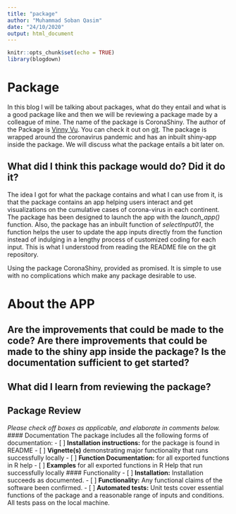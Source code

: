```yaml
---
title: "package"
author: "Muhammad Soban Qasim"
date: "24/10/2020"
output: html_document
---
```


```r
knitr::opts_chunk$set(echo = TRUE)
library(blogdown)
```

# Package 

In this blog I will be talking about packages, what do they entail and what is a good package like and then we will be reviewing a package made by a colleague of mine. The name of the package is CoronaShiny.  The author of the Package is [Vinny Vu](https://github.com/vvuu0009).  You can check it out on [git](https://github.com/etc5523-2020/r-package-assessment-vvuu0009). The package is wrapped around the coronavirus pandemic and has an inbuilt shiny-app inside the package. We will discuss what the package entails a bit later on.



##  What did I think this package would do? Did it do it?

The idea I got for what the package contains and what I can use from it, is that the package contains an app helping users interact and get visualizations on the cumulative cases of corona-virus in each continent. The package has been designed to launch the app with the *launch_app()* function. Also, the package has an inbuilt function of *selectInput01*, the function helps the user to update the app inputs directly from the function instead of indulging in a lengthy process of customized coding for each input. This is what I understood from reading the README file on the git repository. 

Using the package CoronaShiny, provided as promised. It is simple to use with no complications which make any package desirable to use. 

# About the APP

##  Are the improvements that could be made to the code? Are there improvements that could be made to the shiny app inside the package? Is the documentation sufficient to get started?



##  What did I learn from reviewing the package?




















## Package Review
*Please check off boxes as applicable, and elaborate in comments below.*
#### Documentation
The package includes all the following forms of documentation:
- [ ] **Installation instructions:** for the package is found in README
- [ ] **Vignette(s)** demonstrating major functionality that runs successfully locally
- [ ] **Function Documentation:** for all exported functions in R help
- [ ] **Examples** for all exported functions in R Help that run successfully locally
#### Functionality
- [ ] **Installation:** Installation succeeds as documented.
- [ ] **Functionality:** Any functional claims of the software been confirmed.
- [ ] **Automated tests:** Unit tests cover essential functions of the package
and a reasonable range of inputs and conditions. All tests pass on the local machine.